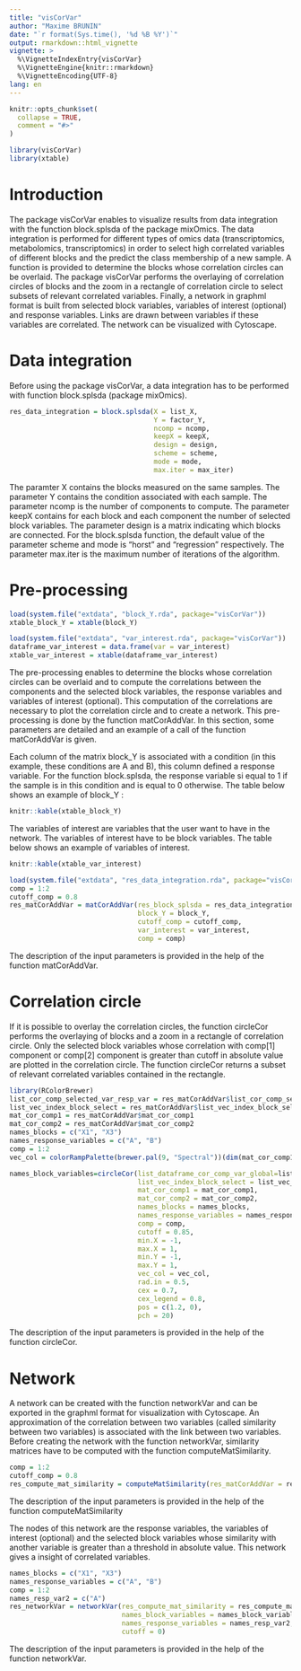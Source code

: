 ```yaml
---
title: "visCorVar"
author: "Maxime BRUNIN"
date: "`r format(Sys.time(), '%d %B %Y')`"
output: rmarkdown::html_vignette
vignette: >
  %\VignetteIndexEntry{visCorVar}
  %\VignetteEngine{knitr::rmarkdown}
  %\VignetteEncoding{UTF-8}
lang: en
---
```


```r
knitr::opts_chunk$set(
  collapse = TRUE,
  comment = "#>"
)
```

```r
library(visCorVar)
library(xtable)
```


\tableofcontents

\newpage

# Introduction

The package visCorVar enables to visualize results from data integration with the function block.splsda
of the package mixOmics. The data integration is performed for different types of omics data (transcriptomics,
metabolomics, transcriptomics) in order to select high correlated variables of different blocks and the predict the class membership of a new sample. A function is provided to determine the blocks whose correlation circles can be overlaid. The package visCorVar performs the overlaying of correlation circles of blocks and the zoom in a rectangle of correlation circle to select subsets of relevant correlated variables. Finally, a network in graphml format is built from selected block variables, variables of interest (optional) and response variables. Links are drawn between variables if these variables are correlated. The network can be visualized with Cytoscape.

# Data integration

Before using the package visCorVar, a data integration has to be performed with function block.splsda (package mixOmics).

```r

res_data_integration = block.splsda(X = list_X,
                                    Y = factor_Y,
                                    ncomp = ncomp,
                                    keepX = keepX,
                                    design = design,
                                    scheme = scheme,
                                    mode = mode,
                                    max.iter = max_iter)


```

The paramter X contains the blocks measured on the same samples. The parameter Y contains the condition associated with each sample. The parameter ncomp is the number of components to compute. The parameter keepX contains for each block and each component the number of selected block variables. The parameter design is a matrix indicating which blocks are connected. For the block.splsda function, the default value of the parameter scheme and mode is "horst" and "regression" respectively. The parameter max.iter is the maximum number of iterations of the algorithm.

# Pre-processing

```r
load(system.file("extdata", "block_Y.rda", package="visCorVar"))
xtable_block_Y = xtable(block_Y)
```

```r
load(system.file("extdata", "var_interest.rda", package="visCorVar"))
dataframe_var_interest = data.frame(var = var_interest)
xtable_var_interest = xtable(dataframe_var_interest)
```

The pre-processing enables to determine the blocks whose correlation circles can be overlaid and to compute the correlations between the components and the selected block variables, the response variables and variables of interest (optional). This computation of the correlations are necessary to plot the correlation circle and to create a network. This pre-processing is done by the function matCorAddVar. In this section, some parameters are detailed and an example of a call of the function matCorAddVar is given.

Each column of the matrix block_Y is associated with a condition (in this example, these conditions are A and B), this column defined
a response variable. For the function block.splsda, the response variable si equal to
1 if the sample is in this condition and is equal to 0 otherwise. The table below shows an example of block_Y :


```r
knitr::kable(xtable_block_Y)
```

The variables of interest are variables that the user want to have in the network. The
variables of interest have to be block variables. The table below shows an example of
variables of interest.

```r
knitr::kable(xtable_var_interest)
```

```r
load(system.file("extdata", "res_data_integration.rda", package="visCorVar"))
comp = 1:2
cutoff_comp = 0.8
res_matCorAddVar = matCorAddVar(res_block_splsda = res_data_integration,
                                block_Y = block_Y,
                                cutoff_comp = cutoff_comp,
                                var_interest = var_interest,
                                comp = comp)
```

The description of the input parameters is provided in the help of the function matCorAddVar.

# Correlation circle 

If it is possible to overlay the correlation circles, the function circleCor performs the overlaying of blocks and a zoom
in a rectangle of correlation circle. Only the selected block variables whose correlation with comp[1] component or comp[2]
component is greater than cutoff in absolute value are plotted in the correlation circle. The function circleCor returns a subset of relevant correlated variables contained in the rectangle.


```r
library(RColorBrewer)
list_cor_comp_selected_var_resp_var = res_matCorAddVar$list_cor_comp_selected_var_resp_var
list_vec_index_block_select = res_matCorAddVar$list_vec_index_block_select
mat_cor_comp1 = res_matCorAddVar$mat_cor_comp1
mat_cor_comp2 = res_matCorAddVar$mat_cor_comp2
names_blocks = c("X1", "X3")
names_response_variables = c("A", "B")
comp = 1:2
vec_col = colorRampPalette(brewer.pal(9, "Spectral"))(dim(mat_cor_comp1)[1] + 1)

names_block_variables=circleCor(list_dataframe_cor_comp_var_global=list_cor_comp_selected_var_resp_var,    
                                list_vec_index_block_select = list_vec_index_block_select,
                                mat_cor_comp1 = mat_cor_comp1,
                                mat_cor_comp2 = mat_cor_comp2,
                                names_blocks = names_blocks,
                                names_response_variables = names_response_variables,
                                comp = comp,
                                cutoff = 0.85,
                                min.X = -1,
                                max.X = 1,
                                min.Y = -1,
                                max.Y = 1,
                                vec_col = vec_col,
                                rad.in = 0.5, 
                                cex = 0.7,
                                cex_legend = 0.8,
                                pos = c(1.2, 0),
                                pch = 20)
```

The description of the input parameters is provided in the help of the function circleCor.


# Network

A network can be created with the function networkVar and can be exported in the graphml format for visualization with
Cytoscape. An approximation of the correlation between two variables (called similarity between two variables) is associated with the link between two variables. Before creating the network with the function networkVar, similarity 
matrices have to be computed with the function computeMatSimilarity.

```r
comp = 1:2
cutoff_comp = 0.8
res_compute_mat_similarity = computeMatSimilarity(res_matCorAddVar = res_matCorAddVar)
```

The description of the input parameters is provided in the help of the function computeMatSimilarity

The nodes of this network are the response variables, the variables of interest (optional) and the selected block variables whose similarity with another variable is greater than a threshold
in absolute value. This network gives a insight of correlated variables.

```r
names_blocks = c("X1", "X3")
names_response_variables = c("A", "B")
comp = 1:2
names_resp_var2 = c("A")
res_networkVar = networkVar(res_compute_mat_similarity = res_compute_mat_similarity,
                            names_block_variables = names_block_variables,
                            names_response_variables = names_resp_var2,
                            cutoff = 0)
```

The description of the input parameters is provided in the help of the function networkVar.

